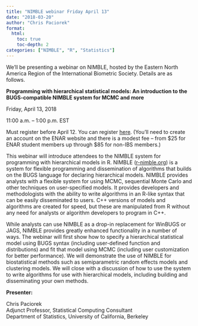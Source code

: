```yaml
---
title: "NIMBLE webinar Friday April 13"
date: "2018-03-20"
author: "Chris Paciorek"
format:
  html:
    toc: true
    toc-depth: 2
categories: ["NIMBLE", "R", "Statistics"]
---
```


We’ll be presenting a webinar on NIMBLE, hosted by the Eastern North America Region of the International Biometric Society. Details are as follows.

**Programming with hierarchical statistical models: An introduction to the BUGS-compatible NIMBLE system for MCMC and more**

Friday, April 13, 2018

11:00 a.m. – 1:00 p.m. EST

Must register before April 12. You can register [here](https://portal.enar.org/Events/SelectRegType.aspx?EventCode=WEB041318). (You’ll need to create an account on the ENAR website and there is a modest fee – from $25 for ENAR student members up through $85 for non-IBS members.)

This webinar will introduce attendees to the NIMBLE system for programming with hierarchical models in R. NIMBLE ([r-nimble.org](http://r-nimble.org/)) is a system for flexible programming and dissemination of algorithms that builds on the BUGS language for declaring hierarchical models. NIMBLE provides analysts with a flexible system for using MCMC, sequential Monte Carlo and other techniques on user-specified models. It provides developers and methodologists with the ability to write algorithms in an R-like syntax that can be easily disseminated to users. C++ versions of models and algorithms are created for speed, but these are manipulated from R without any need for analysts or algorithm developers to program in C++.

While analysts can use NIMBLE as a drop-in replacement for WinBUGS or JAGS, NIMBLE provides greatly enhanced functionality in a number of ways. The webinar will first show how to specify a hierarchical statistical model using BUGS syntax (including user-defined function and distributions) and fit that model using MCMC (including user customization for better performance). We will demonstrate the use of NIMBLE for biostatistical methods such as semiparametric random effects models and clustering models. We will close with a discussion of how to use the system to write algorithms for use with hierarchical models, including building and disseminating your own methods.

**Presenter:**

Chris Paciorek  
Adjunct Professor, Statistical Computing Consultant  
Department of Statistics, University of California, Berkeley
